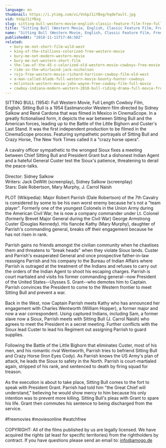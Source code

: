 ```yaml
---
language: en
thumbnail: https://i.ytimg.com/vi/VnGpJ1iYBxg/hqdefault.jpg
vid: VnGpJ1iYBxg
slug: sitting-bull-western-movie-english-classic-feature-film-free-full-flick-free-western-movies
title: "Sitting Bull (Western Movie, English, Classic Feature Film, Free Full Flick) free western movies"
name: "Sitting Bull (Western Movie, English, Classic Feature Film, Free Full Flick) free western movies"
publishedAt: "2018-11-11T17:46:58Z"
related:
  - bury-me-not-short-film-wild-west
  - king-of-the-stallions-colorized-free-western-movie
  - bury-me-not-modern-western-movie
  - bury-me-not-western-short-film
  - the-law-of-the-45-s-colorized-old-western-movie-cowboys-free-movie
  - ride-in-the-whirlwind-jack-nicholson
  - rojo-free-western-movie-richard-harrison-cowboy-film-old-west
  - a-man-called-blade-full-western-movie-bounty-hunter-cowboys
  - mclintock-western-movie-john-wayne-free-cowboy-film-full-movie
  - cowboy-indiana-modern-western-2018-bull-riding-drama-full-movie-free-feature-film-hd
---
```


SITTING BULL (1954): Full Western Movie, Full Length Cowboy Film, English. Sitting Bull is a 1954 Eastmancolor Western film directed by Sidney Salkow and René Cardona that was filmed in Mexico in CinemaScope. In a greatly fictionalised form, it depicts the war between Sitting Bull and the American forces, leading up to the Battle of the Little Bighorn and Custer's Last Stand. It was the first independent production to be filmed in the CinemaScope process. Featuring sympathetic portrayals of Sitting Bull and Crazy Horse, The New York Times called it a "crazy horse opera".<br />
<br />
A cavalry officer sympathetic to the wronged Sioux fixes a meeting between Chief Sitting Bull and President Grant but a dishonest Indian Agent and a hateful General Custer test the Sioux's patience, threatening to derail the peace-talks.<br />
<br />
Director: Sidney Salkow<br />
Writers: Jack DeWitt (screenplay), Sidney Salkow (screenplay)<br />
Stars: Dale Robertson, Mary Murphy, J. Carrol Naish <br />
<br />
PLOT (Wikipedia): Major Robert Parrish (Dale Robertson) of the 7th Cavalry is considered by some to be his own worst enemy because he's not a "team player". Formerly one of the youngest Colonels in the Union Army during the American Civil War, he is now a company commander under Lt. Colonel (formerly Brevet Major General during the Civil War) George Armstrong Custer (Douglas Kennedy). His fiancée Kathy (Mary Murphy), daughter of Parrish's commanding general, breaks off their engagement because he has not risen in rank.<br />
<br />
Parrish gains no friends amongst the civilian community when he chastises them and threatens to "break heads" when they violate Sioux lands. Custer and Parrish's exasperated General and once prospective father-in-law reassigns Parrish and his company to the Bureau of Indian Affairs where Parrish is outraged at the treatment of the Indians and refuses to carry out the orders of the Indian Agent to shoot his escaping charges. Parrish is court martialed and visits his former commanding general--now President of the United States--Ulysses S. Grant--who demotes him to Captain. Parrish convinces the President to come to the Western frontier to meet Sitting Bull and prevent a war.<br />
<br />
Back in the West, now Captain Parrish meets Kathy who has announced her engagement with Charles Wentworth (William Hopper), a former major and now a war correspondent. Using captured Indians, including Sam, a former slave now a Sioux, Parrish meets with Sitting Bull (J. Carrol Naish) who agrees to meet the President in a secret meeting. Further conflicts with the Sioux lead Custer to lead his Regiment out assigning Parrish to guard supplies.<br />
<br />
Following the Battle of the Little Bighorn that eliminates Custer, most of his men, and his romantic rival Wentworth, Parrish tries to befriend Sitting Bull and Crazy Horse (Iron Eyes Cody). As Parrish knows the US Army's plan of attack, he leads the Sioux to safety in the North. Parrish is court-martialed again, stripped of his rank, and sentenced to death by firing squad for treason.<br />
<br />
As the execution is about to take place, Sitting Bull comes to the fort to speak with President Grant. Parrish had told him "the Great Chief will understand," believing he would show mercy to him because his only intention was to prevent more killing. Sitting Bull's pleas with Grant to spare his life. Grant then commutes his sentence to being discharged from the service.<br />
<br />
#freemovies #moviesonline #watchfree<br />
<br />
COPYRIGHT: All of the films published by us are legally licensed. We have acquired the rights (at least for specific territories) from the rightholders by contract. If you have questions please send an email to: info@amogo.de